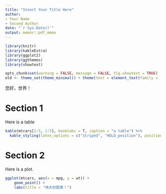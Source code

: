 ```yaml
---
title: "Insert Your Title Here"
author: 
- Your Name
- Second Author
date: "`r Sys.Date()`"
output: memor::pdf_memo
---
```


\pagebreak

```r
library(knitr)
library(kableExtra)
library(ggplot2)
library(ggthemes)
library(showtext)

opts_chunk$set(warning = FALSE, message = FALSE, fig.showtext = TRUE)
old <- theme_set(theme_minimal() + theme(text = element_text(family = 'Noto Sans CJK SC')))
```


您好，世界！

# Section 1
Here is a table

```r
kable(mtcars[1:5, 1:5], booktabs = T, caption = "a table") %>%
  kable_styling(latex_options = c("striped", "HOLD_position"), position = "left")
```

\clearpage 

# Section 2
Here is a plot.

```r
ggplot(mtcars, aes(x = mpg, y = wt)) +
    geom_point() + 
    labs(title = "伟大的图表！")
```
